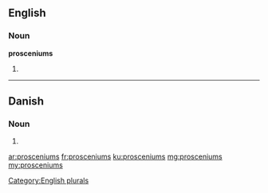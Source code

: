 ==English==

===Noun===
'''prosceniums'''

# {{plural of|[[proscenium]]}}

[[Category:English plurals]]

----

==Danish==

===Noun===
{{head|da|noun form|g=c}}

# {{form of|genitive singular indefinite|proscenium|lang=da}}

[[ar:prosceniums]]
[[fr:prosceniums]]
[[ku:prosceniums]]
[[mg:prosceniums]]
[[my:prosceniums]]